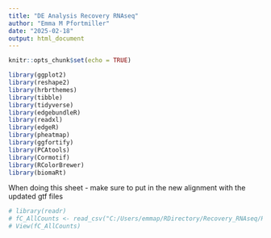 ```yaml
---
title: "DE Analysis Recovery RNAseq"
author: "Emma M Pfortmiller"
date: "2025-02-18"
output: html_document
---
```


```r
knitr::opts_chunk$set(echo = TRUE)
```


```r
library(ggplot2)
library(reshape2)
library(hrbrthemes)
library(tibble)
library(tidyverse)
library(edgebundleR)
library(readxl)
library(edgeR)
library(pheatmap)
library(ggfortify)
library(PCAtools)
library(Cormotif)
library(RColorBrewer)
library(biomaRt)
```


When doing this sheet - make sure to put in the new alignment with the updated gtf files
```r
# library(readr)
# fC_AllCounts <- read_csv("C:/Users/emmap/RDirectory/Recovery_RNAseq/Recovery_RNAseq/Recovery_MappingStats_Subread_EMP_241104_250211.csv")
# View(fC_AllCounts)
```
